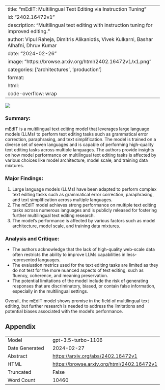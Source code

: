 
---
title: "mEdIT: Multilingual Text Editing via Instruction Tuning"
id: "2402.16472v1"
description: "Multilingual text editing with instruction tuning for improved editing."
author: Vipul Raheja, Dimitris Alikaniotis, Vivek Kulkarni, Bashar Alhafni, Dhruv Kumar
date: "2024-02-26"
image: "https://browse.arxiv.org/html/2402.16472v1/x1.png"
categories: ['architectures', 'production']
format:
  html:
    code-overflow: wrap
---

![](https://browse.arxiv.org/html/2402.16472v1/x1.png)

### **Summary:**
mEdIT is a multilingual text editing model that leverages large language models (LLMs) to perform text editing tasks such as grammatical error correction, paraphrasing, and text simplification. The model is trained on a diverse set of seven languages and is capable of performing high-quality text editing tasks across multiple languages. The authors provide insights on how model performance on multilingual text editing tasks is affected by various choices like model architecture, model scale, and training data mixtures.

### Major Findings:
1. Large language models (LLMs) have been adapted to perform complex text editing tasks such as grammatical error correction, paraphrasing, and text simplification across multiple languages.
2. The mEdIT model achieves strong performance on multiple text editing tasks across numerous languages and is publicly released for fostering further multilingual text editing research.
3. The model's performance is affected by various factors such as model architecture, model scale, and training data mixtures.

### Analysis and Critique:
- The authors acknowledge that the lack of high-quality web-scale data often restricts the ability to improve LLMs capabilities in less-represented languages.
- The evaluation metrics used for the text editing tasks are limited as they do not test for the more nuanced aspects of text editing, such as fluency, coherence, and meaning preservation.
- The potential limitations of the model include the risk of generating responses that are discriminatory, biased, or contain false information, especially in the multilingual settings.

Overall, the mEdIT model shows promise in the field of multilingual text editing, but further research is needed to address the limitations and potential biases associated with the model's performance.

## Appendix

|          |          |
|----------|----------|
| Model     | gpt-3.5-turbo-1106       |
| Date Generated     | 2024-02-27       |
| Abstract | [https://arxiv.org/abs/2402.16472v1](https://arxiv.org/abs/2402.16472v1)        |
| HTML     | [https://browse.arxiv.org/html/2402.16472v1](https://browse.arxiv.org/html/2402.16472v1)       |
| Truncated       | False       |
| Word Count       | 10460       |